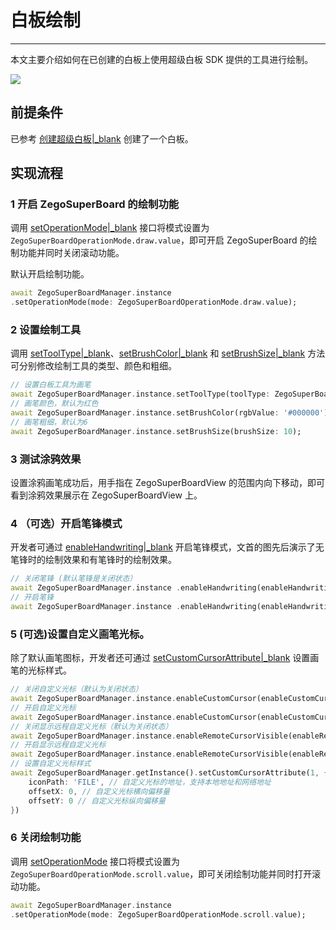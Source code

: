 # 白板绘制

 - - -

 本文主要介绍如何在已创建的白板上使用超级白板 SDK 提供的工具进行绘制。

<Frame width="512" height="auto" caption=""><img src="https://storage.zego.im/sdk-doc/Pics/WhiteboardView/postman/superboard_scatch.gif" /></Frame>

## 前提条件

 已参考 [创建超级白板\|_blank](!QuickStart/CreateWboard) 创建了一个白板。

## 实现流程

### 1 开启 ZegoSuperBoard 的绘制功能

调用 [setOperationMode\|_blank](https://pub.dev/documentation/zego_superboard/latest/zego_superboard/ZegoSuperBoardManager/setOperationMode.html) 接口将模式设置为 `ZegoSuperBoardOperationMode.draw.value`，即可开启 ZegoSuperBoard 的绘制功能并同时关闭滚动功能。
   
<Note title="Note">

默认开启绘制功能。
</Note>

```dart
await ZegoSuperBoardManager.instance 
.setOperationMode(mode: ZegoSuperBoardOperationMode.draw.value); 
```

### 2 设置绘制工具

调用 [setToolType\|_blank](https://pub.dev/documentation/zego_superboard/latest/zego_superboard/ZegoSuperBoardManager/setToolType.html)、[setBrushColor\|_blank](https://pub.dev/documentation/zego_superboard/latest/zego_superboard/ZegoSuperBoardManager/setBrushColor.html) 和 [setBrushSize\|_blank](https://pub.dev/documentation/zego_superboard/latest/zego_superboard/ZegoSuperBoardManager/setBrushSize.html) 方法可分别修改绘制工具的类型、颜色和粗细。

```dart
// 设置白板工具为画笔 
await ZegoSuperBoardManager.instance.setToolType(toolType: ZegoSuperBoardTool.pen); 
// 画笔颜色，默认为红色 
await ZegoSuperBoardManager.instance.setBrushColor(rgbValue: '#000000'); 
// 画笔粗细，默认为6 
await ZegoSuperBoardManager.instance.setBrushSize(brushSize: 10); 
```

### 3 测试涂鸦效果

设置涂鸦画笔成功后，用手指在 ZegoSuperBoardView 的范围内向下移动，即可看到涂鸦效果展示在 ZegoSuperBoardView 上。

### 4 （可选）开启笔锋模式

开发者可通过 [enableHandwriting\|_blank](https://pub.dev/documentation/zego_superboard/latest/zego_superboard/ZegoSuperBoardManager/enableHandwriting.html) 开启笔锋模式，文首的图先后演示了无笔锋时的绘制效果和有笔锋时的绘制效果。
</div>

```dart
// 关闭笔锋 (默认笔锋是关闭状态） 
await ZegoSuperBoardManager.instance .enableHandwriting(enableHandwriting: false); 
// 开启笔锋 
await ZegoSuperBoardManager.instance .enableHandwriting(enableHandwriting: true); 
```

### 5 (可选)设置自定义画笔光标。

除了默认画笔图标，开发者还可通过 [setCustomCursorAttribute\|_blank](https://pub.dev/documentation/zego_superboard/latest/zego_superboard/ZegoSuperBoardManager/setCustomCursorAttribute.html) 设置画笔的光标样式。

```dart
// 关闭自定义光标（默认为关闭状态） 
await ZegoSuperBoardManager.instance.enableCustomCursor(enableCustomCursor: false); 
// 开启自定义光标 
await ZegoSuperBoardManager.instance.enableCustomCursor(enableCustomCursor: true); 
// 关闭显示远程自定义光标（默认为关闭状态） 
await ZegoSuperBoardManager.instance.enableRemoteCursorVisible(enableRemoteCursorVisible: false); 
// 开启显示远程自定义光标 
await ZegoSuperBoardManager.instance.enableRemoteCursorVisible(enableRemoteCursorVisible: false); 
// 设置自定义光标样式 
await ZegoSuperBoardManager.getInstance().setCustomCursorAttribute(1, { 
    iconPath: 'FILE', // 自定义光标的地址，支持本地地址和网络地址 
    offsetX: 0, // 自定义光标横向偏移量 
    offsetY: 0 // 自定义光标纵向偏移量 
}) 
```

### 6 关闭绘制功能

调用 [setOperationMode](https://pub.dev/documentation/zego_superboard/latest/zego_superboard/ZegoSuperBoardManager/setOperationMode.html) 接口将模式设置为 `ZegoSuperBoardOperationMode.scroll.value`，即可关闭绘制功能并同时打开滚动功能。

```dart
await ZegoSuperBoardManager.instance 
.setOperationMode(mode: ZegoSuperBoardOperationMode.scroll.value); 
```
